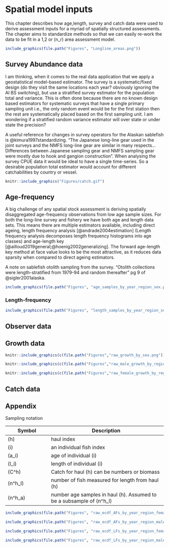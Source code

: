 # Spatial model inputs {#spatialmodelInputs}

This chapter describes how age,length, survey and catch data were used to derive assessment inputs for a myriad of spatially structured assessments. The chapter aims to standardize methods so that we can easily re-work the data to be fit in a 1,2 or \(n_r\) area assessment model.


```r
include_graphics(file.path("Figures", "Longline_areas.png"))
```


## Survey Abundance data {#surveyData}

I am thinking, when it comes to the real data application that we apply a geostatistical model-based estimator. The survey is a systematic/fixed design (do they visit the same locations each year? obviously ignoring the AI BS switching), but use a stratified survey estimator for the population total and variance. This is often done because there are no known design based estimators for systematic surveys that have a single primary sampling unit i.e., the only random event would be for the first station then the rest are systematically placed based on the first sampling unit. I am wondering if a stratified random variance estimator will over state or under state the precision? 


A useful reference for changes in survey operators for the Alaskan sablefish is @kimura1997standardizing. "The Japanese long-line gear used in the joint surveys and the NMFS long-line gear are similar in many respects...Differences between Japanese sampling gear and NMFS sampling gear were mostly due to hook and gangion construction". When analysing the survey CPUE data it would be ideal to have a single time-series. So a desirable population total estimator would account for different catchabilities by country or vessel.


```r
knitr::include_graphics("Figures/catch.gif")
```

## Age-frequency {#AFs}
A big challenge of any spatial stock assessment is deriving spatially disaggregated age-frequency observations from low age sample sizes. For both the long-line survey and fishery we have both age and length data sets. This means there are multiple estimators available, including direct ageing, length frequency analysis [@andrade2004estimation] (Length frequency analysis decomposes length frequency histograms into age classes) and age-length key [@ailloud2019general;@hoenig2002generalizing]. The forward age-length key method at face value looks to be the most attractive, as it reduces data sparsity when compared to direct ageing estimators.


A note on sablefish otolith sampling from the survey. "Otolith collections were length-stratified from 1979-94 and random thereafter" pg 9 of @sigler2001alaska.

```r
include_graphics(file.path("Figures", "age_samples_by_year_region_sex.png"))
```



### Length-frequency {-}


```r
include_graphics(file.path("Figures", "length_samples_by_year_region_sex.png"))
```

## Observer data {#ObserverData}



## Growth data {#Growth}



```r
knitr::include_graphics(c(file.path("Figures","raw_growth_by_sex.png")))
``` 



```r
knitr::include_graphics(c(file.path("Figures","raw_male_growth_by_region.png"),file.path("Figures","raw_male_growth_by_decade.png")))
``` 


```r
knitr::include_graphics(c(file.path("Figures","raw_female_growth_by_region.png"),file.path("Figures","raw_female_growth_by_decade.png")))
``` 

## Catch data {#CatchData}


## Appendix {-}

Sampling notation


+----------------------------+-----------------------------------------------------------------------------+
| Symbol                     | Description                            
+============================+=============================================================================+
| \(h\)                      | haul index
+----------------------------+-----------------------------------------------------------------------------+
| \(i\)                      | an individual fish index
+----------------------------+-----------------------------------------------------------------------------+
| \(a_i\)                    | age of individual \(i\)
+----------------------------+-----------------------------------------------------------------------------+
| \(l_i\)                    | length of individual \(i\) 
+----------------------------+-----------------------------------------------------------------------------+
| \(C^h\)                    | Catch for haul \(h\) can be numbers or biomass
+----------------------------+-----------------------------------------------------------------------------+
| \(n^h_l\)                  | number of fish measured for length from haul \(h\) 
+----------------------------+-----------------------------------------------------------------------------+
| \(n^h_a\)                  | number age samples in haul \(h\). Assumed to be a subsample of \(n^h_l\)
+----------------------------+-----------------------------------------------------------------------------+




```r
include_graphics(file.path("Figures", "raw_ecdf_AFs_by_year_region_female.png"))
```

```r
include_graphics(file.path("Figures", "raw_ecdf_AFs_by_year_region_male.png"))
```


```r
include_graphics(file.path("Figures", "raw_ecdf_LFs_by_year_region_female.png"))
```

```r
include_graphics(file.path("Figures", "raw_ecdf_LFs_by_year_region_male.png"))
```
